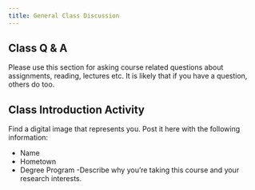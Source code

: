 ```yaml
---
title: General Class Discussion
---
```


## Class Q & A

Please use this section for asking course related questions about assignments, reading, lectures etc. It is likely that if you have a question, others do too.

## Class Introduction Activity

Find a digital image that represents you. Post it here with the following information:

-   Name
-   Hometown
-   Degree Program -Describe why you're taking this course and your research interests.
